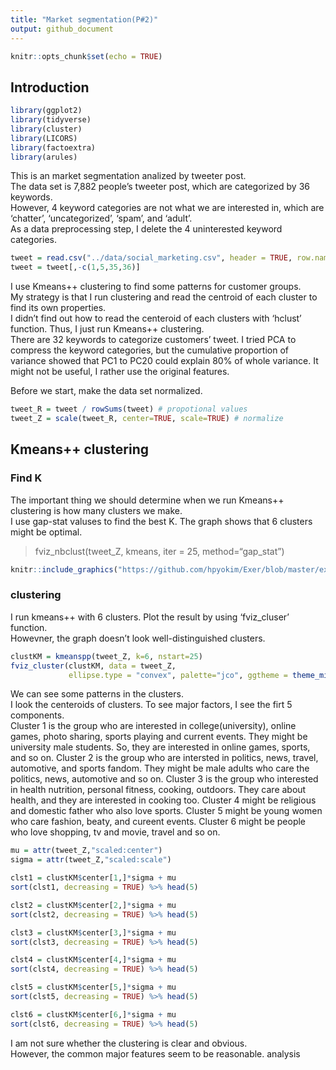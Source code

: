 ```yaml
---
title: "Market segmentation(P#2)"
output: github_document
---
```


```r
knitr::opts_chunk$set(echo = TRUE)
```

## Introduction

```r
library(ggplot2)
library(tidyverse)
library(cluster)
library(LICORS)
library(factoextra)
library(arules) 
```

This is an market segmentation analized by tweeter post.  
The data set is 7,882 people's tweeter post, which are categorized by 36 keywords.  
However, 4 keyword categories are not what we are interested in, which are 'chatter', 'uncategorized', 'spam', and 'adult'.  
As a data preprocessing step, I delete the 4 uninterested keyword categories.

```r
tweet = read.csv("../data/social_marketing.csv", header = TRUE, row.names=1)
tweet = tweet[,-c(1,5,35,36)]
```

I use Kmeans++ clustering to find some patterns for customer groups.  
My strategy is that I run clustering and read the centroid of each cluster to find its own properties.  
I didn't find out how to read the centeroid of each clusters with 'hclust' function. Thus, I just run Kmeans++ clustering.  
There are 32 keywords to categorize customers' tweet. 
I tried PCA to compress the keyword categories, but the cumulative proportion of variance showed that PC1 to PC20 could explain 80% of whole variance. It might not be useful, I rather use the original features.

Before we start, make the data set normalized.
```r
tweet_R = tweet / rowSums(tweet) # propotional values
tweet_Z = scale(tweet_R, center=TRUE, scale=TRUE) # normalize
```

## Kmeans++ clustering

### Find K
The important thing we should determine when we run Kmeans++ clustering is how many clusters we make.  
I use gap-stat valuses to find the best K. The graph shows that 6 clusters might be optimal.


> fviz_nbclust(tweet_Z, kmeans, iter = 25, method="gap_stat") 


```r
knitr::include_graphics("https://github.com/hpyokim/Exer/blob/master/exer4/Rplot.jpeg")
```


### clustering

I run kmeans++ with 6 clusters. Plot the result by using 'fviz_cluser' function.  
Howevner, the graph doesn't look well-distinguished clusters. 

```r
clustKM = kmeanspp(tweet_Z, k=6, nstart=25)
fviz_cluster(clustKM, data = tweet_Z, 
             ellipse.type = "convex", palette="jco", ggtheme = theme_minimal())
```


We can see some patterns in the clusters.  
I look the centeroids of clusters. To see major factors, I see the firt 5 components.  
Cluster 1 is the group who are interested in college(university), online games, photo sharing, sports playing and current events. They might be university male students. So, they are interested in online games, sports, and so on.
Cluster 2 is the group who are intersted in politics, news, travel, automotive, and sports fandom. They might be male adults who care the politics, news, automotive and so on.
Cluster 3 is the group who interested in health nutrition, personal fitness, cooking, outdoors. They care about health, and they are interested in cooking too.
Cluster 4 might be religious and domestic father who also love sports.
Cluster 5 might be young women who care fashion, beaty, and cureent events.
Cluster 6 might be people who love shopping, tv and movie, travel and so on.

```r
mu = attr(tweet_Z,"scaled:center")
sigma = attr(tweet_Z,"scaled:scale")

clst1 = clustKM$center[1,]*sigma + mu
sort(clst1, decreasing = TRUE) %>% head(5)

clst2 = clustKM$center[2,]*sigma + mu
sort(clst2, decreasing = TRUE) %>% head(5)

clst3 = clustKM$center[3,]*sigma + mu
sort(clst3, decreasing = TRUE) %>% head(5)

clst4 = clustKM$center[4,]*sigma + mu
sort(clst4, decreasing = TRUE) %>% head(5)

clst5 = clustKM$center[5,]*sigma + mu
sort(clst5, decreasing = TRUE) %>% head(5)

clst6 = clustKM$center[6,]*sigma + mu
sort(clst6, decreasing = TRUE) %>% head(5)
```

I am not sure whether the clustering is clear and obvious.  
However, the common major features seem to be reasonable.
analysis

